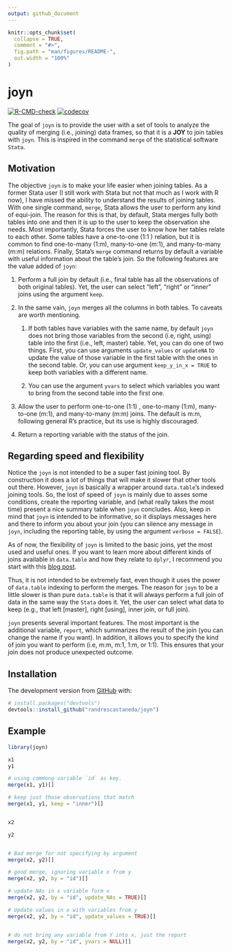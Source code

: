 ```yaml
---
output: github_document
---
```


```r
knitr::opts_chunk$set(
  collapse = TRUE,
  comment = "#>",
  fig.path = "man/figures/README-",
  out.width = "100%"
)
```

# joyn
<!-- badges: start -->

[![R-CMD-check](https://github.com/randrescastaneda/joyn/workflows/R-CMD-check/badge.svg)](https://github.com/randrescastaneda/joyn/actions) [![codecov](https://codecov.io/gh/randrescastaneda/joyn/branch/master/graph/badge.svg?token=VTRGFG5H0H)](https://codecov.io/gh/randrescastaneda/joyn) 
<!-- badges: end -->


The goal of `joyn` is to provide the user with a set of tools to analyze the quality
of merging (i.e., joining) data frames, so that it is a **JOY** to join tables with
`joyn`. This is inspired in the command `merge` of the statistical software `Stata`. 


## Motivation

The objective `joyn` is to make your life easier when joining tables. As a
former Stata user (I still work with Stata but not that much as I work with R
now), I have missed the ability to understand the results of joining tables.
With one single command, `merge`, Stata allows the user to perform any kind of
equi-join. The reason for this is that, by default, Stata merges fully both
tables into one and then it is up to the user to keep the observation she needs.
Most importantly, Stata forces the user to know how her tables relate to each
other. Some tables have a one-to-one (1:1 ) relation, but it is common to find
one-to-many (1:m), many-to-one (m:1), and many-to-many (m:m) relations. Finally,
Stata's `merge` command returns by default a variable with useful information
about the table's join. So the following features are the value added of `joyn`:

1.  Perform a full join by default (i.e., final table has all the observations
    of both original tables). Yet, the user can select "left", "right" or
    "inner" joins using the argument `keep`.

2.  In the same vain, `joyn` merges all the columns in both tables. To caveats
    are worth mentioning.

    1.  If both tables have variables with the same name, by default `joyn` does
        not bring those variables from the second (i.e, right, using) table into
        the first (i.e., left, master) table. Yet, you can do one of two things.
        First, you can use arguments `update_values` or `updateNA` to update the
        value of those variable in the first table with the ones in the second
        table. Or, you can use argument `keep_y_in_x = TRUE` to keep both
        variables with a different name.

    2.  You can use the argument `yvars` to select which variables you want to
        bring from the second table into the first one.

3.  Allow the user to perform one-to-one (1:1) , one-to-many (1:m), many-to-one
    (m:1), and many-to-many (m:m) joins. The default is m:m, following general
    R's practice, but its use is highly discouraged.

4.  Return a reporting variable with the status of the join.

## Regarding speed and flexibility

Notice the `joyn` is not intended to be a super fast joining tool. By
construction it does a lot of things that will make it slower that other tools
out there. However, `joyn` is basically a wrapper around `data.table`'s indexed
joining tools. So, the lost of speed of `joyn` is mainly due to asses some
conditions, create the reporting variable, and (what really takes the most time)
present a nice summary table when `joyn` concludes. Also, keep in mind that
`joyn` is intended to be informative, so it displays messages here and there to
inform you about your join (you can silence any message in `joyn`, including the
reporting table, by using the argument `verbose = FALSE`).

As of now, the flexibility of `joyn` is limited to the basic joins, yet the most
used and useful ones. If you want to learn more about different kinds of joins
available in `data.table` and how they relate to `dplyr`, I recommend you start
with this [blog
post](https://atrebas.github.io/post/2019-03-03-datatable-dplyr/#joinbind-data-sets).


Thus, it is not intended to be extremely fast, 
even though it uses the power of `data.table` indexing to perform the merges. The
reason for `joyn` to be a little slower is than pure `data.table` is that it will 
always perform a full join of data in the same way the `Stata` does it. Yet, the 
user can select what data to keep (e.g., that left [master], right [using], 
inner join, or full join). 

`joyn` presents several important features. The most important is the additional
variable, `report`, which summarizes the result of the join (you can change the 
name if you want). In addition, it allows you to specify the kind of join you 
want to perform (i.e, m:m, m:1, 1:m, or 1:1). This ensures that your join does 
not produce unexpected outcome.

## Installation

<!-- You can install the released version of joyn from [CRAN](https://CRAN.R-project.org) with: -->

<!-- ``` r -->
<!-- install.packages("joyn") -->
<!-- ``` -->

The development version from [GitHub](https://github.com/) with:

``` r
# install.packages("devtools")
devtools::install_github("randrescastaneda/joyn")
```
## Example

```r
library(joyn)

x1
y1

# using commong variable `id` as key.
merge(x1, y1)[]

# keep just those observations that match
merge(x1, y1, keep = "inner")[]


x2 

y2


# Bad merge for not specifying by argument
merge(x2, y2)[]

# good merge, ignoring variable x from y
merge(x2, y2, by = "id")[]

# update NAs in x variable form x
merge(x2, y2, by = "id", update_NAs = TRUE)[]

# Update values in x with variables from y
merge(x2, y2, by = "id", update_values = TRUE)[]


# do not bring any variable from Y into x, just the report
merge(x2, y2, by = "id", yvars = NULL)[]

```

